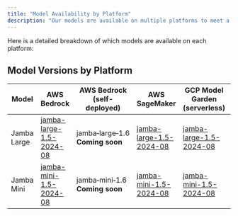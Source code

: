 ```yaml
---
title: "Model Availability by Platform"
description: "Our models are available on multiple platforms to meet a wide range of user needs. We continually innovate, introducing new features and enhancing our models."
---
```


Here is a detailed breakdown of which models are available on each platform:

## Model Versions by Platform

| Model       | AWS Bedrock                                                                                                                             | AWS Bedrock<br />(self-deployed)     | AWS SageMaker                                                                                                                          | GCP  Model Garden (serverless)                                                                                                       | GCP Model Garden (self-deployed)                                                                                         | Microsoft Azure                                                                                                                           | HuggingFace                                                                     |
| ----------- | --------------------------------------------------------------------------------------------------------------------------------------- | ------------------------------------ | -------------------------------------------------------------------------------------------------------------------------------------- | ------------------------------------------------------------------------------------------------------------------------------------ | ------------------------------------------------------------------------------------------------------------------------ | ----------------------------------------------------------------------------------------------------------------------------------------- | ------------------------------------------------------------------------------- |
| Jamba Large | [jamba-large-1.5-2024-08](https://aws.amazon.com/blogs/aws/jamba-1-5-family-of-models-by-ai21-labs-is-now-available-in-amazon-bedrock/) | jamba‑large‑1.6<br />**Coming soon** | [jamba-large-1.5-2024-08](https://aws.amazon.com/marketplace/pp/prodview-bf26px7gdisek?sr=0-2&ref_=beagle&applicationId=AWSMPContessa) | [jamba-large-1.5-2024-08](https://console.cloud.google.com/vertex-ai/publishers/ai21/model-garden/jamba-1.5-large?inv=1&invt=AbqmIQ) | [jamba-large-1.6-2025-03](https://console.cloud.google.com/vertex-ai/publishers/ai21/model-garden/jamba-large-1.6?hl=en) | [jamba-large-1.5-2024-08](https://azuremarketplace.microsoft.com/en-us/marketplace/apps/ai21labs.ai21-jamba-1-5-large-offer?tab=Overview) | [jamba-large-1.6-2025-03](https://huggingface.co/ai21labs/AI21-Jamba-Large-1.6) |
| Jamba Mini  | [jamba-mini-1.5-2024-08](https://aws.amazon.com/blogs/aws/jamba-1-5-family-of-models-by-ai21-labs-is-now-available-in-amazon-bedrock/)  | jamba‑mini‑1.6<br />**Coming soon**  | [jamba-mini-1.5-2024-08](https://aws.amazon.com/marketplace/pp/prodview-fnof2toffbfbg?sr=0-1&ref_=beagle&applicationId=AWSMPContessa)  | [jamba-mini-1.5-2024-08](https://console.cloud.google.com/vertex-ai/publishers/ai21/model-garden/jamba-1.5-mini?inv=1&invt=AbqmIQ)   | jamba‑mini‑1.6<br />**Coming soon**                                                                                      | [jamba-mini-1.5-2024-08](https://azuremarketplace.microsoft.com/en-us/marketplace/apps/ai21labs.ai21-jamba-1-5-offer?tab=Overview)        | [jamba- mini-1.6-2025-03](https://huggingface.co/ai21labs/AI21-Jamba-Mini-1.6)  |